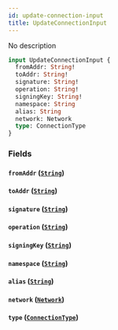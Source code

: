 ```yaml
---
id: update-connection-input
title: UpdateConnectionInput
---
```



No description

```graphql
input UpdateConnectionInput {
  fromAddr: String!
  toAddr: String!
  signature: String!
  operation: String!
  signingKey: String!
  namespace: String
  alias: String
  network: Network
  type: ConnectionType
}
```


### Fields

#### `fromAddr` ([`String`](/cyberconnect-api/reference/scalars/string))




#### `toAddr` ([`String`](/cyberconnect-api/reference/scalars/string))




#### `signature` ([`String`](/cyberconnect-api/reference/scalars/string))




#### `operation` ([`String`](/cyberconnect-api/reference/scalars/string))




#### `signingKey` ([`String`](/cyberconnect-api/reference/scalars/string))




#### `namespace` ([`String`](/cyberconnect-api/reference/scalars/string))




#### `alias` ([`String`](/cyberconnect-api/reference/scalars/string))




#### `network` ([`Network`](/cyberconnect-api/reference/enums/network))




#### `type` ([`ConnectionType`](/cyberconnect-api/reference/enums/connection-type))






